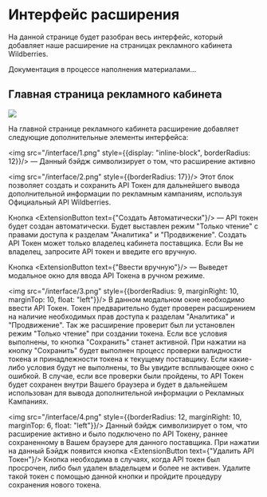 
# Интерфейс расширения

На данной странице будет разобран весь интерфейс, который добавляет наше расширение на страницах рекламного кабинета Wildberries.

<Callout type='info' emoji="ℹ️">
Документация в процессе наполнения материалами...
</Callout>

## Главная страница рекламного кабинета

![](/interface/5.jpg)

На главной странице рекламного кабинета расширение добавляет следующие дополнительные элементы интерфейса:

<img src="/interface/1.png" style={{display: "inline-block", borderRadius: 12}}/> — Данный бэйдж символизирует о том, что расширение активно

<img src="/interface/2.png" style={{borderRadius: 17}}/> Этот блок позволяет создать и сохранить API Токен для дальнейшего вывода дополнительной информации по рекламным кампаниям, используя Официальный API Wildberries.

Кнопка <ExtensionButton text={"Создать Автоматически"}/> — API токен будет создан автоматически. Будет выставлен режим "Только чтение" с правами доступа к разделам "Аналитика" и "Продвижение". Создать API Токен может только владелец кабинета поставщика. Если Вы не владелец, запросите API токен и введите его вручную.

Кнопка <ExtensionButton text={"Ввести вручную"}/> — Выведет модальное окно для ввода API Токена в ручном режиме.

<img src="/interface/3.png" style={{borderRadius: 9, marginRight: 10, marginTop: 10, float: "left"}}/> В данном модальном окне необходимо ввести API Токен. Токен предварительно будет проверен расширением на наличие необходимых прав доступа к разделам "Аналитика" и "Продвижение". Так же расширение проверит был ли установлен режим "Только чтение" при создании токена. Если все условия выполнены, то кнопка "Сохранить" станет активной.
При нажатии на кнопку "Сохранить" будет выполнен процесс проверки валидности токена и принадлежности токена к текущему поставщику. Если какие-либо условия будут не выполнены, то Вы увидите всплывающее окно с ошибкой. В случае, если все проверки были пройдены, то API Токен будет сохранен внутри Вашего браузера и будет в дальнейшем использован для вывода дополнительной информации о Рекламных Кампаниях.

<img src="/interface/4.png" style={{borderRadius: 12, marginRight: 10, marginTop: 6, float: "left"}}/> Данный бэйдж символизирует о том, что расширение активно и было подключено по API Токену, раннее сохраненному в Вашем браузере для данного поставщика. При нажатии на данный Бэйдж появится кнопка <ExtensionButton text={"Удалить API Токен"}/> Кнопка необходима в случаях, когда API токен был просрочен, либо был удален владельцем и более не активен. Удалите такой токен с помощью данной кнопки и пройдите процедуру сохранения нового токена.